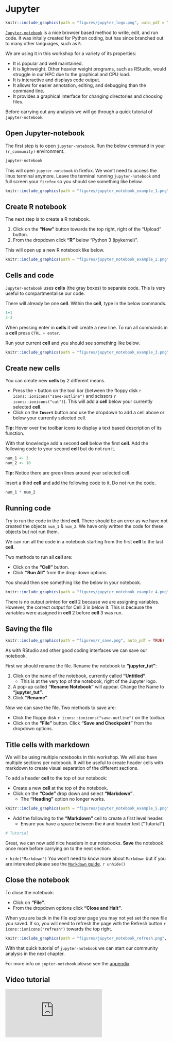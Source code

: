 # Jupyter

```r
knitr::include_graphics(path = "figures/jupyter_logo.png", auto_pdf = TRUE)
```

[`Jupyter-notebook`](https://jupyter.org/) is a nice browser based method to write, edit, and run code. It was initally created for Python coding, but has since branched out to many other languages, such as `R`.

We are using it in this workshop for a variety of its properties:

-   It is popular and well maintained.
-   It is lightweight. Other heavier weight programs, such as RStudio, would struggle in our HPC due to the graphical and CPU load.
-   It is interactive and displays code output.
-   It allows for easier annotation, editing, and debugging than the command line.
-   It provides a graphical interface for changing directories and choosing files.

Before carrying out any analysis we will go through a quick tutorial of `jupyter-notebook`.

## Open Jupyter-notebook

The first step is to open `jupyter-notebook`. Run the below command in your `(r_community)` environment.

```bash
jupyter-notebook
```

This will open `jupyter-notebook` in firefox. We won't need to access the linux terminal anymore. Leave the terminal running `jupyter-notebook` and full screen your `firefox` so you should see something like below.

```r
knitr::include_graphics(path = "figures/jupyter_notebook_example_1.png", auto_pdf = TRUE)
```

## Create R notebook

The next step is to create a R notebook.

1.  Click on the **"New"** button towards the top right, right of the "Upload" button.
2.  From the dropdown click **"R"** below "Python 3 (ipykernel)".

This will open up a new R notebook like below.

```r
knitr::include_graphics(path = "figures/jupyter_notebook_example_2.png", auto_pdf = TRUE)
```

## Cells and code

`Jupyter-notebook` uses **cells** (the gray boxes) to separate code. This is very useful to compartmentalise our code.

There will already be one **cell**. Within the **cell**, type in the below commands.

```r
1+1
2-3
```

When pressing enter in **cells** it will create a new line. To run all commands in a **cell** press `CTRL + enter`.

Run your current **cell** and you should see something like below.

```r
knitr::include_graphics(path = "figures/jupyter_notebook_example_3.png", auto_pdf = TRUE)
```

## Create new cells

You can create new **cells** by 2 different means.

-   Press the `+` button on the tool bar (between the floppy disk `r icons::ionicons("save-outline")` and scissors `r icons::ionicons("cut")`). This will add a **cell** below your currently selected **cell**.
-   Click on the **`Insert`** button and use the dropdown to add a cell above or below your currently selected cell.

**Tip:** Hover over the toolbar icons to display a text based description of its function.

With that knowledge add a second **cell** below the first **cell**. Add the following code to your second **cell** but do not run it.

```r
num_1 <- 3
num_2 <- 10
```

**Tip:** Notice there are green lines around your selected cell.

Insert a third **cell** and add the following code to it. Do not run the code.

```r
num_1 * num_2
```

## Running code

Try to run the code in the third **cell**. There should be an error as we have not created the objects `num_1` & `num_2`. We have only written the code for these objects but not run them.

We can run all the code in a notebook starting from the first **cell** to the last **cell**.

Two methods to run all **cell** are:

-   Click on the **"Cell"** button.
-   Click **"Run All"** from the drop-down options.

You should then see something like the below in your notebook.

```r
knitr::include_graphics(path = "figures/jupyter_notebook_example_4.png", auto_pdf = TRUE)
```

There is no output printed for __cell__ 2 because we are assigning variables. However, the correct output for Cell 3 is below it. This is because the variables were assigned in **cell** 2 before **cell** 3 was run.

## Saving the file

```r
knitr::include_graphics(path = "figures/r_save.png", auto_pdf = TRUE)
```

As with RStudio and other good coding interfaces we can save our notebook.

First we should rename the file. Rename the notebook to **"jupyter_tut"**:

1.  Click on the name of the notebook, currently called **"Untitled"**.
    -   This is at the very top of the notebook, right of the Jupyter logo.
2.  A pop-up called **"Rename Notebook"** will appear. Change the Name to **"jupyter_tut"**.
3.  Click **"Rename"**.

Now we can save the file. Two methods to save are:

-   Click the floppy disk `r icons::ionicons("save-outline")` on the toolbar.
-   Click on the **"File"** button. Click **"Save and Checkpoint"** from the dropdown options.

## Title cells with markdown

We will be using multiple notebooks in this workshop. We will also have multiple sections per notebook. It will be useful to create header cells with markdown to create visual separation of the different sections.

To add a header __cell__ to the top of our notebook:

-   Create a new __cell__ at the top of the notebook.
-   Click on the **"Code"** drop down and select **"Markdown"**.
    -   The **"Heading"** option no longer works.

```r
knitr::include_graphics(path = "figures/jupyter_notebook_example_5.png", auto_pdf = TRUE)
```

-   Add the following to the **"Markdown"** cell to create a first level header.
    -   Ensure you have a space between the `#` and header text ("Tutorial").

```r
# Tutorial
```

Great, we can now add nice headers in our notebooks. **Save** the notebook once more before carrying on to the next section.

`r hide("Markdown")` 
You won't need to know more about `Markdown` but if you are interested please see the [`Markdown` guide](https://www.markdownguide.org/basic-syntax/). 
`r unhide()`

## Close the notebook

To close the notebook:

-   Click on **"File"**.
-   From the dropdown options click **"Close and Halt"**.

When you are back in the file explorer page you may not yet set the new file you saved. If so, you will need to refresh the page with the Refresh button `r icons::ionicons("refresh")` towards the top right.

```r
knitr::include_graphics(path = "figures/jupyter_notebook_refresh.png", auto_pdf = TRUE)
```

With that quick tutorial of `jupyter-notebook` we can start our community analysis in the next chapter.

For more info on `jupter-notebook` please see the [appendix](#jupyter_appendix).

## Video tutorial

::: container
<iframe src="https://www.youtube.com/embed/-c_6HoPMw9g" frameborder="0" allowfullscreen class="video">

</iframe>
:::
